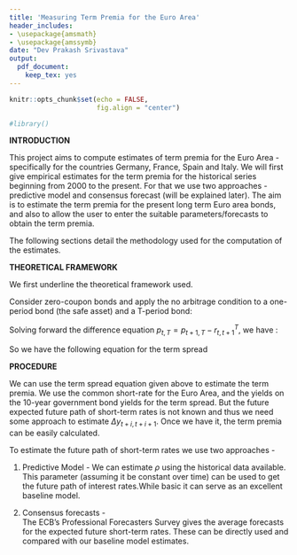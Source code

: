 ```yaml
---
title: 'Measuring Term Premia for the Euro Area'
header_includes:
- \usepackage{amsmath}
- \usepackage{amssymb}
date: "Dev Prakash Srivastava"
output:
  pdf_document:
    keep_tex: yes
---
```


```r
knitr::opts_chunk$set(echo = FALSE,
                      fig.align = "center")

#library()
```


**INTRODUCTION**

This project aims to compute estimates of term premia for the Euro Area - specifically for the countries Germany, France, Spain and Italy. We will first give empirical estimates for the term premia for the historical series beginning from 2000 to the present. For that we use two approaches - predictive model and consensus forecast (will be explained later). The aim is to estimate the term premia for the present long term Euro area bonds, and also to allow the user to enter the suitable parameters/forecasts to obtain the term premia.

The following sections detail the methodology used for the computation of the estimates.


**THEORETICAL FRAMEWORK**

We first underline the theoretical framework used.

Consider zero-coupon bonds and apply the no arbitrage condition to a one-period bond (the safe asset) and a T-period bond:

\begin{eqnarray*}
    E_{t}\left( r_{t,t+1}^{T} - r_{t,t+1}^{1}\right) = E_{t}\left(
		r_{t,t+1}^{T}-y_{t,t+1}\right) = \phi _{t,t+1}^{T}
\end{eqnarray*}

\begin{eqnarray*}
		E_{t}\left( r_{t,t+1}^{T}\right) = y_{t,t+1}+\phi _{t,t+1}^{T}
\end{eqnarray*}		


Solving forward the difference equation $p_{t,T}=p_{t+1,T}-r_{t,t+1}^{T},$ we have :

\begin{eqnarray*}
		y_{t,T} = \frac{1}{\left( T-t\right) }\underset{i=0}{\overset{T-1}{\sum }}
		E_{t}\left( r_{t+i,t+i+1}^{T}\right)
		=\frac{1}{\left( T-t\right) }\underset{i=0}{\overset{T-1}{\sum }}
		E_{t}\left( y_{t+i,t+i+1}+\phi _{t+i,t+i+1}^{T}\right)
\end{eqnarray*}

So we have the following equation for the term spread

\begin{eqnarray*}
    y_{t,T}-y_{t,t+1}= \underset{i=1}{\overset{T-t-1}{\sum}}\left(1-\frac{i}{T-t}\right)E_{t}\Delta y_{t+i,t+i+1}+\frac{1}{T-t}\underset{i=1}{\overset{T-t-1}{\sum }}\phi _{t+i,t+i+1}^{T}
\end{eqnarray*}


**PROCEDURE**

We can use the term spread equation given above to estimate the term premia. We use the common short-rate for the Euro Area, and the yields on the 10-year government bond yields for the term spread. But the future expected future path of short-term rates is not known and thus we need some approach to estimate $\Delta y_{t+i,t+i+1}$. Once we have it, the term premia can be easily calculated.

To estimate the future path of short-term rates we use two approaches -  

1. Predictive Model -
\begin{eqnarray*}
\Delta y_{t+1,t+2} = \rho\Delta y_{t,t+1} + \epsilon_{t+1}
\end{eqnarray*}
We can estimate $\rho$ using the historical data available. This parameter (assuming it be constant over time) can be used to get the future path of interest rates.While basic it can serve as an excellent baseline model.

2. Consensus forecasts -  
The ECB's Professional Forecasters Survey gives the average forecasts for the expected future short-term rates. These can be directly used and compared with our baseline model estimates.
